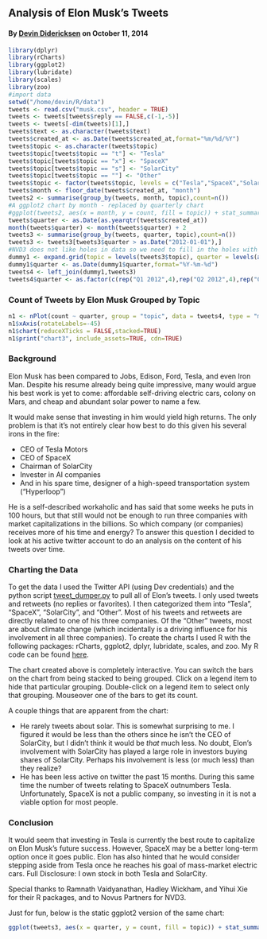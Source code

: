 ## Analysis of Elon Musk's Tweets
#### By [Devin Didericksen](http://linkedin.com/in/didericksen) on October 11, 2014

```r
library(dplyr)
library(rCharts)
library(ggplot2)
library(lubridate)
library(scales)
library(zoo)
#import data
setwd("/home/devin/R/data")
tweets <- read.csv("musk.csv", header = TRUE)
tweets <- tweets[tweets$reply == FALSE,c(-1,-5)]
tweets <- tweets[-dim(tweets)[1],]
tweets$text <- as.character(tweets$text)
tweets$created_at <- as.Date(tweets$created_at,format="%m/%d/%Y")
tweets$topic <- as.character(tweets$topic)
tweets$topic[tweets$topic == "t"] <- "Tesla"
tweets$topic[tweets$topic == "x"] <- "SpaceX"
tweets$topic[tweets$topic == "s"] <- "SolarCity"
tweets$topic[tweets$topic == ""] <- "Other"
tweets$topic <- factor(tweets$topic, levels = c("Tesla","SpaceX","SolarCity","Other"))
tweets$month <- floor_date(tweets$created_at, "month")
tweets2 <- summarise(group_by(tweets, month, topic),count=n())
#A ggplot2 chart by month - replaced by quarterly chart
#ggplot(tweets2, aes(x = month, y = count, fill = topic)) + stat_summary(fun.y = identity, geom = "bar", position = "stack") + scale_fill_brewer(palette = "Set1") + scale_x_date(breaks = "1 months", labels = date_format("%b-%y"), limits = as.Date(c("2012-01-01","2014-08-01"))) + theme(axis.text.x = element_text(angle = 45, hjust = 1)) + ggtitle("Tweets by Elon Musk (Monthly)")
tweets$quarter <- as.Date(as.yearqtr(tweets$created_at))
month(tweets$quarter) <- month(tweets$quarter) + 2
tweets3 <- summarise(group_by(tweets, quarter, topic),count=n())
tweets3 <- tweets3[tweets3$quarter > as.Date("2012-01-01"),]
#NVD3 does not like holes in data so we need to fill in the holes with NA's
dummy1 <- expand.grid(topic = levels(tweets3$topic), quarter = levels(as.factor(tweets3$quarter)))
dummy1$quarter <- as.Date(dummy1$quarter,format="%Y-%m-%d")
tweets4 <- left_join(dummy1,tweets3)
tweets4$quarter <- as.factor(c(rep("Q1 2012",4),rep("Q2 2012",4),rep("Q3 2012",4),rep("Q4 2012",4),rep("Q1 2013",4),rep("Q2 2013",4),rep("Q3 2013",4),rep("Q4 2013",4),rep("Q1 2014",4),rep("Q2 2014",4),rep("Q3 2014",4)))
```

### Count of Tweets by Elon Musk Grouped by Topic

```r
n1 <- nPlot(count ~ quarter, group = "topic", data = tweets4, type = "multiBarChart")
n1$xAxis(rotateLabels=-45)
n1$chart(reduceXTicks = FALSE,stacked=TRUE)
n1$print("chart3", include_assets=TRUE, cdn=TRUE)
```

### Background
Elon Musk has been compared to Jobs, Edison, Ford, Tesla, and even Iron Man. Despite his resume already being quite impressive, many would argue his best work is yet to come: affordable self-driving electric cars, colony on Mars, and cheap and abundant solar power to name a few. 

It would make sense that investing in him would yield high returns. The only problem is that it's not entirely clear how best to do this given his several irons in the fire:

- CEO of Tesla Motors
- CEO of SpaceX
- Chairman of SolarCity
- Invester in AI companies
- And in his spare time, designer of a high-speed transportation system ("Hyperloop")

He is a self-described workaholic and has said that some weeks he puts in 100 hours, but that still would not be enough to run three companies with market capitalizations in the billions. So which company (or companies) receives more of his time and energy? To answer this question I decided to look at his active twitter account to do an analysis on the content of his tweets over time.

### Charting the Data
To get the data I used the Twitter API (using Dev credentials) and the python script [tweet_dumper.py](https://gist.github.com/yanofsky/5436496) to pull all of Elon's tweets. I only used tweets and retweets (no replies or favorites). I then categorized them into "Tesla", "SpaceX", "SolarCity", and "Other". Most of his tweets and retweets are directly related to one of his three companies. Of the "Other" tweets, most are about climate change (which incidentally is a driving influence for his involvement in all three companies). To create the charts I used R with the following packages: rCharts, ggplot2, dplyr, lubridate, scales, and zoo. My R code can be found [here]().

The chart created above is completely interactive. You can switch the bars on the chart from being stacked to being grouped. Click on a legend item to hide that particular grouping. Double-click on a legend item to select only that grouping. Mouseover one of the bars to get its count.

A couple things that are apparent from the chart:

- He rarely tweets about solar. This is somewhat surprising to me. I figured it would be less than the others since he isn't the CEO of SolarCity, but I didn't think it would be *that* much less. No doubt, Elon's involvement with SolarCity has played a large role in investors buying shares of SolarCity. Perhaps his involvement is less (or much less) than they realize?
- He has been less active on twitter the past 15 months. During this same time the number of tweets relating to SpaceX outnumbers Tesla. Unfortunately, SpaceX is not a public company, so investing in it is not a viable option for most people.

### Conclusion
It would seem that investing in Tesla is currently the best route to capitalize on Elon Musk's future success. However, SpaceX may be a better long-term option once it goes public. Elon has also hinted that he would consider stepping aside from Tesla once he reaches his goal of mass-market electric cars. Full Disclosure: I own stock in both Tesla and SolarCity.

Special thanks to Ramnath Vaidyanathan, Hadley Wickham, and Yihui Xie for their R packages, and to Novus Partners for NVD3.

Just for fun, below is the static ggplot2 version of the same chart:

```r
ggplot(tweets3, aes(x = quarter, y = count, fill = topic)) + stat_summary(fun.y = identity, geom = "bar", position = "stack") + scale_fill_brewer(palette = "Set1") + scale_x_date(breaks = seq(as.Date("2012-03-01"),as.Date("2014-09-01"),by="3 months"), labels = date_format("%b-%y"), limits = as.Date(c("2012-02-01","2014-10-01"))) + theme(axis.text.x = element_text(angle = 45, hjust = 1)) + ggtitle("Tweets by Elon Musk Grouped by Topic")
```